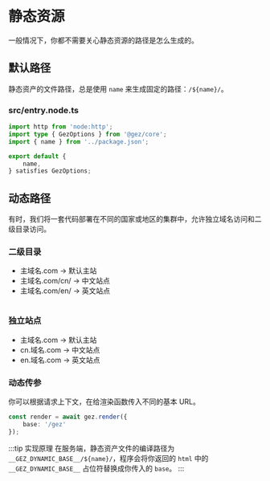 # 静态资源
一般情况下，你都不需要关心静态资源的路径是怎么生成的。

## 默认路径
静态资产的文件路径，总是使用 `name` 来生成固定的路径：`/${name}/`。
### src/entry.node.ts
```ts
import http from 'node:http';
import type { GezOptions } from '@gez/core';
import { name } from '../package.json';

export default {
    name,
} satisfies GezOptions;

```

## 动态路径
有时，我们将一套代码部署在不同的国家或地区的集群中，允许独立域名访问和二级目录访问。

### 二级目录
- 主域名.com     -> 默认主站
- 主域名.com/cn/ -> 中文站点
- 主域名.com/en/ -> 英文站点
```
```
### 独立站点
- 主域名.com   -> 默认主站
- cn.域名.com  -> 中文站点
- en.域名.com  -> 英文站点

### 动态传参
你可以根据请求上下文，在给渲染函数传入不同的基本 URL。
```ts
const render = await gez.render({
    base: '/gez'
});
```
:::tip 实现原理
在服务端，静态资产文件的编译路径为 `__GEZ_DYNAMIC_BASE__/${name}/`，程序会将你返回的 `html` 中的 `__GEZ_DYNAMIC_BASE__` 占位符替换成你传入的 `base`。
:::
